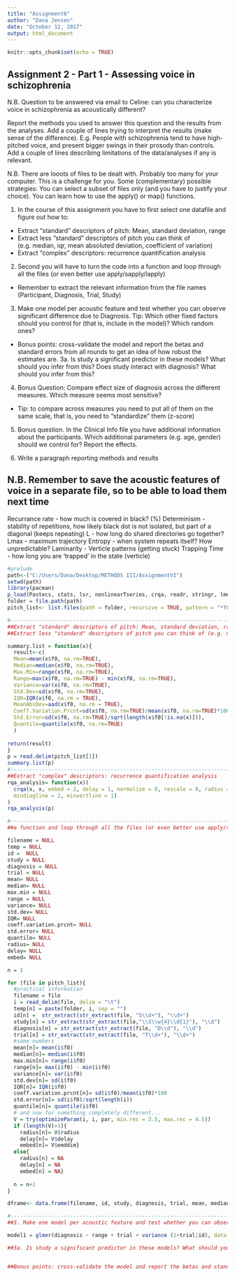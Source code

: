 ```yaml
---
title: "Assignment6"
author: "Dana Jensen"
date: "October 12, 2017"
output: html_document
---
```


```r
knitr::opts_chunk$set(echo = TRUE)
```

## Assignment 2 - Part 1 - Assessing voice in schizophrenia

N.B. Question to be answered via email to Celine: can you characterize voice in schizophrenia as acoustically different? 

Report the methods you used to answer this question and the results from the analyses. Add a couple of lines trying to interpret the results (make sense of the difference). E.g. People with schizophrenia tend to have high-pitched voice, and present bigger swings in their prosody than controls. Add a couple of lines describing limitations of the data/analyses if any is relevant.

N.B. There are looots of files to be dealt with. Probably too many for your computer. This is a challenge for you. Some (complementary) possible strategies: You can select a subset of files only (and you have to justify your choice). You can learn how to use the apply() or map() functions. 

1. In the course of this assignment you have to first select one datafile and figure out how to:

- Extract "standard" descriptors of pitch: Mean, standard deviation, range
- Extract less "standard" descriptors of pitch you can think of (e.g. median, iqr, mean absoluted deviation, coefficient of variation)
- Extract "complex" descriptors: recurrence quantification analysis

2. Second you will have to turn the code into a function and loop through all the files (or even better use apply/sapply/lapply)
- Remember to extract the relevant information from the file names (Participant, Diagnosis, Trial, Study)

3. Make one model per acoustic feature and test whether you can observe significant difference due to Diagnosis. Tip: Which other fixed factors should you control for (that is, include in the model)? Which random ones?
- Bonus points: cross-validate the model and report the betas and standard errors from all rounds to get an idea of how robust the estimates are. 
3a. Is study a significant predictor in these models? What should you infer from this? Does study interact with diagnosis? What should you infer from this?

4. Bonus Question: Compare effect size of diagnosis across the different measures. Which measure seems most sensitive?
- Tip: to compare across measures you need to put all of them on the same scale, that is, you need to "standardize" them (z-score)

5. Bonus question. In the Clinical Info file you have additional information about the participants. Which additional parameters (e.g. age, gender) should we control for? Report the effects.

6. Write a paragraph reporting methods and results

## N.B. Remember to save the acoustic features of voice in a separate file, so to be able to load them next time

Recurrance rate - how much is covered in black? (%)
Determinisim - stability of repetitions, how likely black dot is not isolated,
but part of a diagonal (keeps repeating)
L - how long do shared directories go together?
Lmax - maximum trajectory
Entropy - when system repeats itself? How unpredictable?
Laminarity - Verticle patterns (getting stuck)
Trapping Time - how long you are 'trapped' in the state (verticle)
```r
#prelude
path<-("C:/Users/Dana/Desktop/METHODS III/AssignmentVI")
setwd(path)
library(pacman)
p_load(Pastecs, stats, lsr, nonlinearTseries, crqa, readr, stringr, lmerTest)
folder = file.path(path)
pitch_list<- list.files(path = folder, recursive = TRUE, pattern = "*f0.txt")

#-------------------------------------------------------------------------
##Extract "standard" descriptors of pitch: Mean, standard deviation, range
##Extract less "standard" descriptors of pitch you can think of (e.g. median, iqr, mean absoluted deviation, coefficient of variation)

summary.list = function(x){
  result<-c(
  Mean=mean(x$f0, na.rm=TRUE),
  Median=median(x$f0, na.rm=TRUE),
  Max.Min=range(x$f0, na.rm=TRUE),
  Range=max(x$f0, na.rm=TRUE) - min(x$f0, na.rm=TRUE),
  Variance=var(x$f0, na.rm=TRUE),
  Std.Dev=sd(x$f0, na.rm=TRUE),
  IQR=IQR(x$f0, na.rm = TRUE),
  MeanAbsDev=aad(x$f0, na.rm = TRUE),
  Coeff.Variation.Prcnt=sd(x$f0, na.rm=TRUE)/mean(x$f0, na.rm=TRUE)*100,
  Std.Error=sd(x$f0, na.rm=TRUE)/sqrt(length(x$f0[!is.na(x)])),
  Quantile=quantile(x$f0, na.rm=TRUE)
  )
  
return(result)
}
p = read.delim(pitch_list[1])
summary.list(p)
#-----------------------------------------------------------------------
##Extract "complex" descriptors: recurrence quantification analysis
rqa_analysis= function(x)(  
  crqa(x, x, embed = 2, delay = 1, normalize = 0, rescale = 0, radius = 0.5,
  mindiagline = 2, minvertline = 1)
)
rqa_analysis(p)

#-----------------------------------------------------------------------
##a function and loop through all the files (or even better use apply/sapply/lapply). Remember to extract the relevant information from the file names (Participant, Diagnosis, Trial, Study)

filename = NULL
temp = NULL
id =  NULL
study = NULL
diagnosis = NULL
trial = NULL
mean= NULL
median= NULL
max.min = NULL
range = NULL
variance= NULL
std.dev= NULL
IQR= NULL
coeff.variation.prcnt= NULL
std.error= NULL
quantile= NULL
radius= NULL
delay= NULL
embed= NULL

n = 1

for (file in pitch_list){
  #practical information
  filename = file
  i = read_delim(file, delim = "\t")
  temp[n] = paste(folder, i, sep = "")
  id[n] =  str_extract(str_extract(file, "S\\d+"), "\\d+")
  study[n] = str_extract(str_extract(file,"\\S\\w{4}\\d{1}"), "\\d")
  diagnosis[n] = str_extract(str_extract(file, "D\\d"), "\\d")
  trial[n] = str_extract(str_extract(file, "T\\d+"), "\\d+")
  #some numbers
  mean[n]= mean(i$f0)
  median[n]= median(i$f0)
  max.min[n]= range(i$f0)
  range[n]= max(i$f0) - min(i$f0)
  variance[n]= var(i$f0)
  std.dev[n]= sd(i$f0)
  IQR[n]= IQR(i$f0)
  coeff.variation.prcnt[n]= sd(i$f0)/mean(i$f0)*100
  std.error[n]= sd(i$f0)/sqrt(length(i))
  quantile[n]= quantile(i$f0)
  # and now for something completely different...
  V = try(optimizeParam(i, i, par, min.rec = 3.5, max.rec = 4.5))
  if (length(V)>1){
    radius[n]= V$radius
    delay[n]= V$delay
    embed[n]= V$emddim}
  else{ 
    radius[n] = NA
    delay[n] = NA
    embed[n] = NA}
  
  n = n+1
}

dframe<- data.frame(filename, id, study, diagnosis, trial, mean, median, variance, std.dev, IQR, coeff.variation.prcnt, std.error, quantile, radius, delay, embed)

#----------------------------------------------------------------------------
##3. Make one model per acoustic feature and test whether you can observe significant difference due to Diagnosis. Tip: Which other fixed factors should you control for (that is, include in the model)? Which random ones?

model1 = glmer(diagnosis ~ range + trial + variance (1+trial|id), data = dframe, family = 'binomial')

##3a. Is study a significant predictor in these models? What should you infer from this? Does study interact with diagnosis? What should you infer from this?


##Bonus points: cross-validate the model and report the betas and standard errors from all rounds to get an idea of how robust the estimates are. 





  
```

